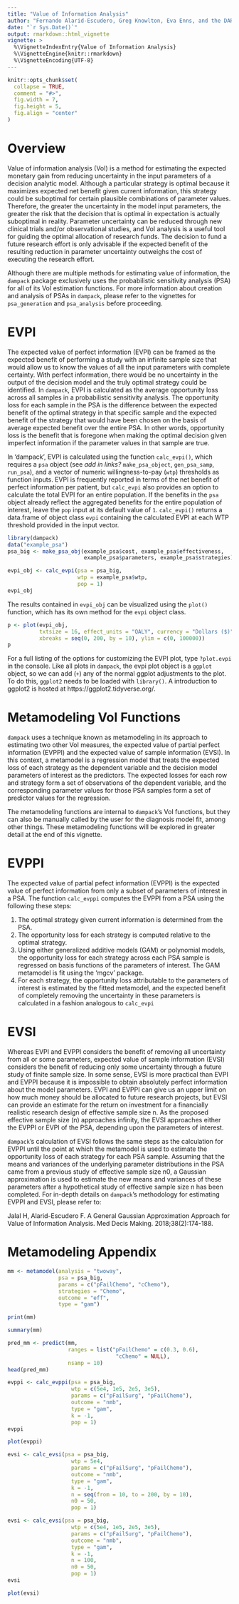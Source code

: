 ```yaml
---
title: "Value of Information Analysis"
author: "Fernando Alarid-Escudero, Greg Knowlton, Eva Enns, and the DARTH Team"
date: "`r Sys.Date()`"
output: rmarkdown::html_vignette
vignette: >
  %\VignetteIndexEntry{Value of Information Analysis}
  %\VignetteEngine{knitr::rmarkdown}
  %\VignetteEncoding{UTF-8}
---
```


```r
knitr::opts_chunk$set(
  collapse = TRUE,
  comment = "#>",
  fig.width = 7,
  fig.height = 5,
  fig.align = "center"
)
```

# Overview

Value of information analysis (VoI) is a method for estimating the expected monetary gain from reducing uncertainty in the input parameters of a decision analytic model.  Although a particular strategy is optimal because it maximizes expected net benefit given current information, this strategy could be suboptimal for certain plausible combinations of parameter values.  Therefore, the greater the uncertainty in the model input parameters, the greater the risk that the decision that is optimal in expectation is actually suboptimal in reality.  Parameter uncertainty can be reduced through new clinical trials and/or observational studies, and VoI analysis is a useful tool for guiding the optimal allocation of research funds. The decision to fund a future research effort is only advisable if the expected benefit of the resulting reduction in parameter uncertainty outweighs the cost of executing the research effort. 

Although there are multiple methods for estimating value of information, the `dampack` package exclusively uses the probabilistic sensitivity analysis (PSA) for all of its VoI estimation functions. For more information about creation and analysis of PSAs in `dampack`, please refer to the vignettes for `psa_generation` and `psa_analysis` before proceeding.

# EVPI

The expected value of perfect information (EVPI) can be framed as the expected benefit of performing a study with an infinite sample size that would allow us to know the values of all the input parameters with complete certainty. With perfect information, there would be no uncertainty in the output of the decision model and the truly optimal strategy could be identified. In `dampack`, EVPI is calculated as the average opportunity loss across all samples in a probabilistic sensitivity analysis. The opportunity loss for each sample in the PSA is the difference between the expected benefit of the optimal strategy in that specific sample and the expected benefit of the strategy that would have been chosen on the basis of average expected benefit over the entire PSA. In other words, opportunity loss is the benefit that is foregone when making the optimal decision given imperfect information if the parameter values in that sample are true.

In 'dampack', EVPI is calculated using the function `calc_evpi()`, which requires a `psa` object (see *add in links?* `make_psa_object`, `gen_psa_samp`, `run_psa`), and a vector of numeric willingness-to-pay (`wtp`) thresholds as function inputs. EVPI is frequently reported in terms of the net benefit of perfect information per patient, but `calc_evpi` also provides an option to calculate the total EVPI for an entire population. If the benefits in the `psa` object already reflect the aggregated benefits for the entire population of interest, leave the `pop` input at its default value of `1`. `calc_evpi()` returns a data.frame of object class `evpi` containing the calculated EVPI at each WTP threshold provided in the input vector.

```r
library(dampack)
data("example_psa")
psa_big <- make_psa_obj(example_psa$cost, example_psa$effectiveness,
                        example_psa$parameters, example_psa$strategies)
```

```r
evpi_obj <- calc_evpi(psa = psa_big,
                      wtp = example_psa$wtp,
                      pop = 1)
evpi_obj
```

The results contained in `evpi_obj` can be visualized using the `plot()` function, which has its own method for the `evpi` object class.

```r
p <- plot(evpi_obj,
          txtsize = 16, effect_units = "QALY", currency = "Dollars ($)",
          xbreaks = seq(0, 200, by = 10), ylim = c(0, 100000))
p
```

For a full listing of the options for customizing the EVPI plot, type `?plot.evpi` in the console. Like all plots in `dampack`, the evpi plot object is a `ggplot` object, so we can add (`+`) any of the normal ggplot adjustments to the plot. To do this, `ggplot2` needs to be loaded with `library()`. A introduction to ggplot2 is hosted at https://ggplot2.tidyverse.org/.

# Metamodeling VoI Functions

`dampack` uses a technique known as metamodeling in its approach to estimating two other VoI measures, the expected value of partial perfect information (EVPPI) and the expected value of sample information (EVSI). In this context, a metamodel is a regression model that treats the expected loss of each strategy as the dependent variable and the decision model parameters of interest as the predictors. The expected losses for each row and strategy form a set of observations of the dependent variable, and the corresponding parameter values for those PSA samples form a set of predictor values for the regression.

The metamodeling functions are internal to `dampack`'s VoI functions, but they can also be manually called by the user for the diagnosis model fit, among other things. These metamodeling functions will be explored in greater detail at the end of this vignette.  

# EVPPI

The expected value of partial pefect information (EVPPI) is the expected value of perfect information from only a subset of parameters of interest in a PSA. The function `calc_evppi` computes the EVPPI from a PSA using the following these steps:

1. The optimal strategy given current information is determined from the PSA.
2. The opportunity loss for each strategy is computed relative to the optimal strategy.
3. Using either generalized additive models (GAM) or polynomial models, the opportunity loss for each strategy across each PSA sample is regressed on basis functions of the parameters of interest. The GAM metamodel is fit using the 'mgcv' package.
4. For each strategy, the opportunity loss attributable to the parameters of interest is estimated by the fitted metamodel, and the expected benefit of completely removing the uncertainty in these parameters is calculated in a fashion analogous to `calc_evpi`

# EVSI

Whereas EVPI and EVPPI considers the benefit of removing all uncertainty from all or some parameters, expected value of sample information (EVSI) considers the benefit of reducing only some uncertainty through a future study of finite sample size. In some sense, EVSI is more practical than EVPI and EVPPI because it is impossible to obtain absolutely perfect information about the model parameters. EVPI and EVPPI can give us an upper limit on how much money should be allocated to future research projects, but EVSI can provide an estimate for the return on investment for a financially realistic research design of effective sample size n. As the proposed effective sample size (n) approaches infinity, the EVSI approaches either the EVPPI or EVPI of the PSA, depending upon the parameters of interest.

`dampack`'s calculation of EVSI follows the same steps as the calculation for EVPPI until the point at which the metamodel is used to estimate the opportunity loss of each strategy for each PSA sample. Assuming that the means and variances of the underlying parameter distributions in the PSA came from a previous study of effective sample size n0, a Gaussian approximation is used to estimate the new means and variances of these parameters after a hypothetical study of effective sample size n has been completed. For in-depth details on `dampack`'s methodology for estimating EVPPI and EVSI, please refer to:

Jalal H, Alarid-Escudero F. A General Gaussian Approximation Approach for Value of Information Analysis. Med Decis Making. 2018;38(2):174-188.

# Metamodeling Appendix

```r
mm <- metamodel(analysis = "twoway",
                psa = psa_big, 
                params = c("pFailChemo", "cChemo"), 
                strategies = "Chemo", 
                outcome = "eff", 
                type = "gam")
```

```r
print(mm)
```

```r
summary(mm)
```

```r
pred_mm <- predict(mm,
                   ranges = list("pFailChemo" = c(0.3, 0.6),
                                  "cChemo" = NULL),
                   nsamp = 10)
head(pred_mm)
```




```r
evppi <- calc_evppi(psa = psa_big,
                    wtp = c(5e4, 1e5, 2e5, 3e5),
                    params = c("pFailSurg", "pFailChemo"),
                    outcome = "nmb",
                    type = "gam",
                    k = -1,
                    pop = 1)
evppi

plot(evppi)
```


```r
evsi <- calc_evsi(psa = psa_big,
                    wtp = 5e4,
                    params = c("pFailSurg", "pFailChemo"),
                    outcome = "nmb",
                    type = "gam",
                    k = -1,
                    n = seq(from = 10, to = 200, by = 10),
                    n0 = 50,
                    pop = 1)

evsi <- calc_evsi(psa = psa_big,
                    wtp = c(5e4, 1e5, 2e5, 3e5),
                    params = c("pFailSurg", "pFailChemo"),
                    outcome = "nmb",
                    type = "gam",
                    k = -1,
                    n = 100,
                    n0 = 50,
                    pop = 1)
evsi

plot(evsi)
```
